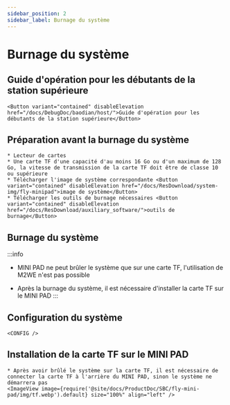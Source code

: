 ```yaml
---
sidebar_position: 2
sidebar_label: Burnage du système
---
```




# Burnage du système

## Guide d'opération pour les débutants de la station supérieure

    <Button variant="contained" disableElevation href="/docs/DebugDoc/baodian/host/">Guide d'opération pour les débutants de la station supérieure</Button>

## Préparation avant la burnage du système

    * Lecteur de cartes
    * Une carte TF d'une capacité d'au moins 16 Go ou d'un maximum de 128 Go, la vitesse de transmission de la carte TF doit être de classe 10 ou supérieure
    * Télécharger l'image de système correspondante <Button variant="contained" disableElevation href="/docs/ResDownload/system-img/fly-minipad">image de système</Button>
    * Télécharger les outils de burnage nécessaires <Button variant="contained" disableElevation href="/docs/ResDownload/auxiliary_software/">outils de burnage</Button>

## Burnage du système

:::info
* MINI PAD ne peut brûler le système que sur une carte TF, l'utilisation de M2WE n'est pas possible
* Après la burnage du système, il est nécessaire d'installer la carte TF sur le MINI PAD
:::

    <TF />

            

## Configuration du système

    <CONFIG />


## Installation de la carte TF sur le MINI PAD

    * Après avoir brûlé le système sur la carte TF, il est nécessaire de connecter la carte TF à l'arrière du MINI PAD, sinon le système ne démarrera pas
    <ImageView image={require('@site/docs/ProductDoc/SBC/fly-mini-pad/img/tf.webp').default} size="100%" align="left" />
